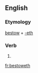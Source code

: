 ==English==

===Etymology===
[[bestow]] + [[-eth]]

===Verb===
{{en-verb form}}

# {{archaic third-person singular of|bestow}}

[[fr:bestoweth]]